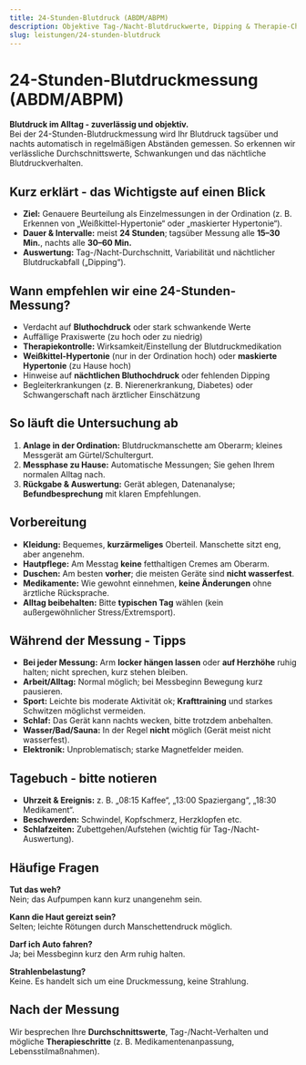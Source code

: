 ```yaml
---
title: 24-Stunden-Blutdruck (ABDM/ABPM)
description: Objektive Tag-/Nacht-Blutdruckwerte, Dipping & Therapie-Check - Ablauf, Vorbereitung und Tipps. Online-Termin bei Wahlarzt Dr. Huber in Linz
slug: leistungen/24-stunden-blutdruck
---
```



# 24-Stunden-Blutdruckmessung (ABDM/ABPM)

**Blutdruck im Alltag - zuverlässig und objektiv.**  
Bei der 24-Stunden-Blutdruckmessung wird Ihr Blutdruck tagsüber und nachts automatisch in regelmäßigen Abständen gemessen. So erkennen wir verlässliche Durchschnittswerte, Schwankungen und das nächtliche Blutdruckverhalten.

## Kurz erklärt - das Wichtigste auf einen Blick

- **Ziel:** Genauere Beurteilung als Einzelmessungen in der Ordination (z. B. Erkennen von „Weißkittel-Hypertonie“ oder „maskierter Hypertonie“).
- **Dauer & Intervalle:** meist **24 Stunden**; tagsüber Messung alle **15–30 Min.**, nachts alle **30–60 Min.**
- **Auswertung:** Tag-/Nacht-Durchschnitt, Variabilität und nächtlicher Blutdruckabfall („Dipping“).

## Wann empfehlen wir eine 24-Stunden-Messung?

- Verdacht auf **Bluthochdruck** oder stark schwankende Werte
- Auffällige Praxiswerte (zu hoch oder zu niedrig)
- **Therapiekontrolle:** Wirksamkeit/Einstellung der Blutdruckmedikation
- **Weißkittel-Hypertonie** (nur in der Ordination hoch) oder **maskierte Hypertonie** (zu Hause hoch)
- Hinweise auf **nächtlichen Bluthochdruck** oder fehlenden Dipping
- Begleiterkrankungen (z. B. Nierenerkrankung, Diabetes) oder Schwangerschaft nach ärztlicher Einschätzung

## So läuft die Untersuchung ab

1. **Anlage in der Ordination:** Blutdruckmanschette am Oberarm; kleines Messgerät am Gürtel/Schultergurt.
2. **Messphase zu Hause:** Automatische Messungen; Sie gehen Ihrem normalen Alltag nach.
3. **Rückgabe & Auswertung:** Gerät ablegen, Datenanalyse; **Befundbesprechung** mit klaren Empfehlungen.

## Vorbereitung

- **Kleidung:** Bequemes, **kurzärmeliges** Oberteil. Manschette sitzt eng, aber angenehm.
- **Hautpflege:** Am Messtag **keine** fetthaltigen Cremes am Oberarm.
- **Duschen:** Am besten **vorher**; die meisten Geräte sind **nicht wasserfest**.
- **Medikamente:** Wie gewohnt einnehmen, **keine Änderungen** ohne ärztliche Rücksprache.
- **Alltag beibehalten:** Bitte **typischen Tag** wählen (kein außergewöhnlicher Stress/Extremsport).

## Während der Messung - Tipps

- **Bei jeder Messung:** Arm **locker hängen lassen** oder **auf Herzhöhe** ruhig halten; nicht sprechen, kurz stehen bleiben.
- **Arbeit/Alltag:** Normal möglich; bei Messbeginn Bewegung kurz pausieren.
- **Sport:** Leichte bis moderate Aktivität ok; **Krafttraining** und starkes Schwitzen möglichst vermeiden.
- **Schlaf:** Das Gerät kann nachts wecken, bitte trotzdem anbehalten.
- **Wasser/Bad/Sauna:** In der Regel **nicht** möglich (Gerät meist nicht wasserfest).
- **Elektronik:** Unproblematisch; starke Magnetfelder meiden.

## Tagebuch - bitte notieren

- **Uhrzeit & Ereignis:** z. B. „08:15 Kaffee“, „13:00 Spaziergang“, „18:30 Medikament“.
- **Beschwerden:** Schwindel, Kopfschmerz, Herzklopfen etc.
- **Schlafzeiten:** Zubettgehen/Aufstehen (wichtig für Tag-/Nacht-Auswertung).

## Häufige Fragen

**Tut das weh?**  
Nein; das Aufpumpen kann kurz unangenehm sein.

**Kann die Haut gereizt sein?**  
Selten; leichte Rötungen durch Manschettendruck möglich.

**Darf ich Auto fahren?**  
Ja; bei Messbeginn kurz den Arm ruhig halten.

**Strahlenbelastung?**  
Keine. Es handelt sich um eine Druckmessung, keine Strahlung.

## Nach der Messung

Wir besprechen Ihre **Durchschnittswerte**, Tag-/Nacht-Verhalten und mögliche **Therapieschritte** (z. B. Medikamentenanpassung, Lebensstilmaßnahmen).

<ScheduleAppointment></ScheduleAppointment>
